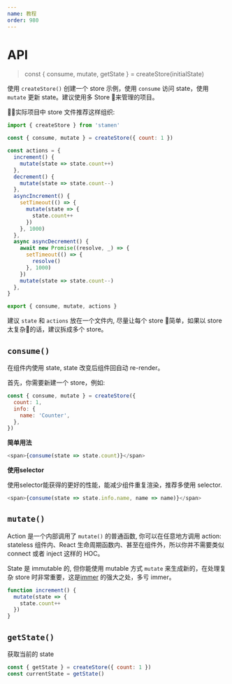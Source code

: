 ```yaml
---
name: 教程
order: 980
---
```



# API

> const { consume, mutate, getState } = createStore(initialState)

使用 `createStore()` 创建一个 store 示例，使用 `consume` 访问 state，使用 `mutate` 更新 state。建议使用多 Store 来管理的项目。

实际项目中 store 文件推荐这样组织:

```js
import { createStore } from 'stamen'

const { consume, mutate } = createStore({ count: 1 })

const actions = {
  increment() {
    mutate(state => state.count++)
  },
  decrement() {
    mutate(state => state.count--)
  },
  asyncIncrement() {
    setTimeout(() => {
      mutate(state => {
        state.count++
      })
    }, 1000)
  },
  async asyncDecrement() {
    await new Promise((resolve, _) => {
      setTimeout(() => {
        resolve()
      }, 1000)
    })
    mutate(state => state.count--)
  },
}

export { consume, mutate, actions }
```

建议 `state` 和 `actions` 放在一个文件内, 尽量让每个 store 简单，如果以 store 太复杂的话，建议拆成多个 store。

## `consume()`

在组件内使用 state, state 改变后组件回自动 re-render。

首先，你需要新建一个 store，例如:

```js
const { consume, mutate } = createStore({
  count: 1,
  info: {
    name: 'Counter',
  },
})
```

**简单用法**

```js
<span>{consume(state => state.count)}</span>
```

**使用selector**

使用selector能获得的更好的性能，能减少组件重复渲染，推荐多使用 selector.

```js
<span>{consume(state => state.info.name, name => name)}</span>
```

## `mutate()`

Action 是一个内部调用了 `mutate()` 的普通函数, 你可以在任意地方调用 action: stateless 组件内、React 生命周期函数内、甚至在组件外，所以你并不需要类似 connect 或者 inject 这样的 HOC。

State 是 immutable 的, 但你能使用 mutable 方式 `mutate` 来生成新的，在处理复杂 store 时非常重要，这是[immer](https://github.com/mweststrate/immer) 的强大之处，多亏 immer。

```js
function increment() {
  mutate(state => {
    state.count++
  })
}
```

## `getState()`

获取当前的 state

```js
const { getState } = createStore({ count: 1 })
const currentState = getState()
```
